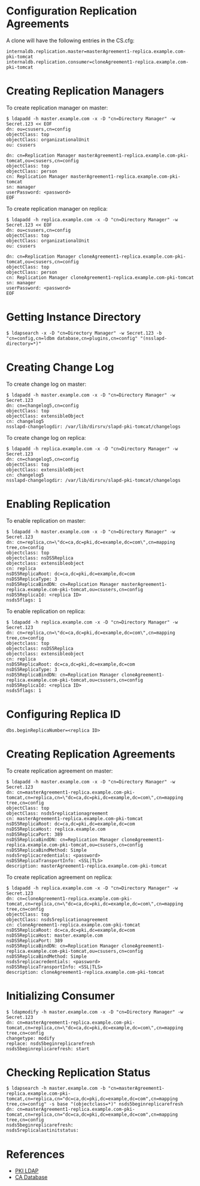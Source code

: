 = Configuration Replication Agreements =

A clone will have the following entries in the CS.cfg:

<pre>
internaldb.replication.master=masterAgreement1-replica.example.com-pki-tomcat
internaldb.replication.consumer=cloneAgreement1-replica.example.com-pki-tomcat
</pre>

= Creating Replication Managers =

To create replication manager on master:

<pre>
$ ldapadd -h master.example.com -x -D "cn=Directory Manager" -w Secret.123 << EOF
dn: ou=csusers,cn=config
objectClass: top
objectClass: organizationalUnit
ou: csusers

dn: cn=Replication Manager masterAgreement1-replica.example.com-pki-tomcat,ou=csusers,cn=config
objectClass: top
objectClass: person
cn: Replication Manager masterAgreement1-replica.example.com-pki-tomcat
sn: manager
userPassword: <password>
EOF
</pre>

To create replication manager on replica:

<pre>
$ ldapadd -h replica.example.com -x -D "cn=Directory Manager" -w Secret.123 << EOF
dn: ou=csusers,cn=config
objectClass: top
objectClass: organizationalUnit
ou: csusers

dn: cn=Replication Manager cloneAgreement1-replica.example.com-pki-tomcat,ou=csusers,cn=config
objectClass: top
objectClass: person
cn: Replication Manager cloneAgreement1-replica.example.com-pki-tomcat
sn: manager
userPassword: <password>
EOF
</pre>

= Getting Instance Directory =

<pre>
$ ldapsearch -x -D "cn=Directory Manager" -w Secret.123 -b "cn=config,cn=ldbm database,cn=plugins,cn=config" "(nsslapd-directory=*)"
</pre>

= Creating Change Log =

To create change log on master:

<pre>
$ ldapadd -h master.example.com -x -D "cn=Directory Manager" -w Secret.123
dn: cn=changelog5,cn=config
objectClass: top
objectClass: extensibleObject
cn: changelog5
nsslapd-changelogdir: /var/lib/dirsrv/slapd-pki-tomcat/changelogs
</pre>

To create change log on replica:

<pre>
$ ldapadd -h replica.example.com -x -D "cn=Directory Manager" -w Secret.123
dn: cn=changelog5,cn=config
objectClass: top
objectClass: extensibleObject
cn: changelog5
nsslapd-changelogdir: /var/lib/dirsrv/slapd-pki-tomcat/changelogs
</pre>

= Enabling Replication =

To enable replication on master:

<pre>
$ ldapadd -h master.example.com -x -D "cn=Directory Manager" -w Secret.123
dn: cn=replica,cn=\"dc=ca,dc=pki,dc=example,dc=com\",cn=mapping tree,cn=config
objectclass: top
objectclass: nsDS5Replica
objectclass: extensibleobject
cn: replica
nsDS5ReplicaRoot: dc=ca,dc=pki,dc=example,dc=com
nsDS5ReplicaType: 3
nsDS5ReplicaBindDN: cn=Replication Manager masterAgreement1-replica.example.com-pki-tomcat,ou=csusers,cn=config
nsDS5ReplicaId: <replica ID>
nsds5flags: 1
</pre>

To enable replication on replica:

<pre>
$ ldapadd -h replica.example.com -x -D "cn=Directory Manager" -w Secret.123
dn: cn=replica,cn=\"dc=ca,dc=pki,dc=example,dc=com\",cn=mapping tree,cn=config
objectclass: top
objectclass: nsDS5Replica
objectclass: extensibleobject
cn: replica
nsDS5ReplicaRoot: dc=ca,dc=pki,dc=example,dc=com
nsDS5ReplicaType: 3
nsDS5ReplicaBindDN: cn=Replication Manager cloneAgreement1-replica.example.com-pki-tomcat,ou=csusers,cn=config
nsDS5ReplicaId: <replica ID>
nsds5flags: 1
</pre>

= Configuring Replica ID =

<pre>
dbs.beginReplicaNumber=<replica ID>
</pre>

= Creating Replication Agreements =

To create replication agreement on master:

<pre>
$ ldapadd -h master.example.com -x -D "cn=Directory Manager" -w Secret.123
dn: cn=masterAgreement1-replica.example.com-pki-tomcat,cn=replica,cn=\"dc=ca,dc=pki,dc=example,dc=com\",cn=mapping tree,cn=config
objectClass: top
objectClass: nsds5replicationagreement
cn: masterAgreement1-replica.example.com-pki-tomcat
nsDS5ReplicaRoot: dc=ca,dc=pki,dc=example,dc=com
nsDS5ReplicaHost: replica.example.com
nsDS5ReplicaPort: 389
nsDS5ReplicaBindDN: cn=Replication Manager cloneAgreement1-replica.example.com-pki-tomcat,ou=csusers,cn=config
nsDS5ReplicaBindMethod: Simple
nsds5replicacredentials: <password>
nsDS5ReplicaTransportInfo: <SSL|TLS>
description: masterAgreement1-replica.example.com-pki-tomcat
</pre>

To create replication agreement on replica:

<pre>
$ ldapadd -h replica.example.com -x -D "cn=Directory Manager" -w Secret.123
dn: cn=cloneAgreement1-replica.example.com-pki-tomcat,cn=replica,cn=\"dc=ca,dc=pki,dc=example,dc=com\",cn=mapping tree,cn=config
objectClass: top
objectClass: nsds5replicationagreement
cn: cloneAgreement1-replica.example.com-pki-tomcat
nsDS5ReplicaRoot: dc=ca,dc=pki,dc=example,dc=com
nsDS5ReplicaHost: master.example.com
nsDS5ReplicaPort: 389
nsDS5ReplicaBindDN: cn=Replication Manager cloneAgreement1-replica.example.com-pki-tomcat,ou=csusers,cn=config
nsDS5ReplicaBindMethod: Simple
nsds5replicacredentials: <password>
nsDS5ReplicaTransportInfo: <SSL|TLS>
description: cloneAgreement1-replica.example.com-pki-tomcat
</pre>

= Initializing Consumer =

<pre>
$ ldapmodify -h master.example.com -x -D "cn=Directory Manager" -w Secret.123
dn: cn=masterAgreement1-replica.example.com-pki-tomcat,cn=replica,cn=\"dc=ca,dc=pki,dc=example,dc=com\",cn=mapping tree,cn=config
changetype: modify
replace: nsds5beginreplicarefresh
nsds5beginreplicarefresh: start
</pre>

= Checking Replication Status =

<pre>
$ ldapsearch -h master.example.com -b "cn=masterAgreement1-replica.example.com-pki-tomcat,cn=replica,cn="dc=ca,dc=pki,dc=example,dc=com",cn=mapping tree,cn=config" -s base "(objectclass=*)" nsds5beginreplicarefresh
dn: cn=masterAgreement1-replica.example.com-pki-tomcat,cn=replica,cn="dc=ca,dc=pki,dc=example,dc=com",cn=mapping tree,cn=config
nsds5beginreplicarefresh:
nsds5replicalastinitstatus:
</pre>

= References =

* [[PKI LDAP]]
* [[CA Database]]